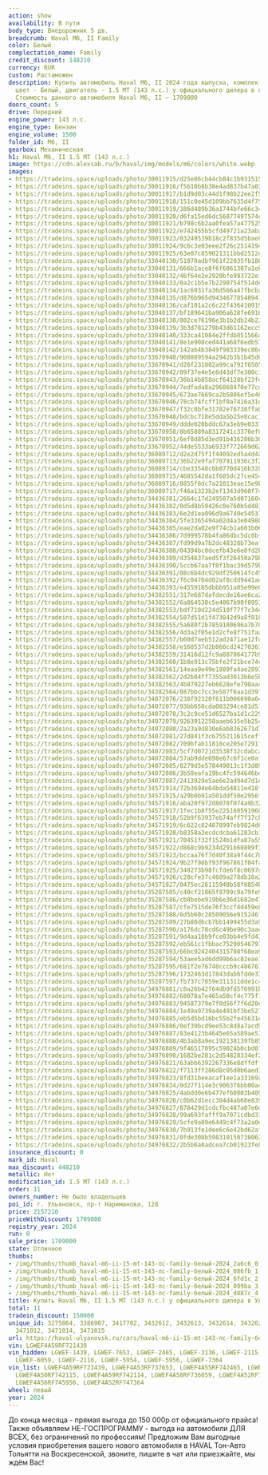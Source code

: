 ```yaml
---
action: show
availability: В пути
body_type: Внедорожник 5 дв.
breadcrumb: Haval M6, II Family
color: Белый
complectation_name: Family
credit_discount: 148210
currency: RUR
custom: Растаможен
description: Купить автомобиль Haval M6, II 2024 года выпуска, комплектация Family,
  цвет - Белый, двигатель - 1.5 MT (143 л.с.) у официального дилера в г. Ульяновск.
  Стоимость данного автомобиля Haval M6, II – 1709000
doors_count: 5
drive: Передний
engine_power: 143 л.с.
engine_type: Бензин
engine_volume: 1500
folder_id: M6, II
gearbox: Механическая
h1: Haval M6, II 1.5 MT (143 л.с.)
image: https://cdn.alexsab.ru/b/haval/img/models/m6/colors/white.webp
images:
- https://tradeins.space/uploads/photo/30011915/d25e86cb44cb84c1b9315159c522a6c6.JPG
- https://tradeins.space/uploads/photo/30011916/f5610b8b38e4ad837b47a034741086fb.JPG
- https://tradeins.space/uploads/photo/30011917/b1d9d03c44d1f98b22ee2f549586fd1c.jpg
- https://tradeins.space/uploads/photo/30011918/151c0e45d109bb7635d4f754246099ba.jpg
- https://tradeins.space/uploads/photo/30011919/386d489b36a1744bfe66c34643cd887c.jpg
- https://tradeins.space/uploads/photo/30011920/d6fa15ed6dc56877497574c1c5eec279.jpg
- https://tradeins.space/uploads/photo/30011921/b798c6b2aa0fea57a477525952dcb93c.jpg
- https://tradeins.space/uploads/photo/30011922/e742455b5cfd49721a23abae41270486.jpg
- https://tradeins.space/uploads/photo/30011923/03249539b18c2f835d5bae899b965403.jpg
- https://tradeins.space/uploads/photo/30011924/9c6c3e03eee2f26c25141945ed8b7bcc.jpg
- https://tradeins.space/uploads/photo/30011925/63e07c859021311bbd2512eeda11b937.jpg
- https://tradeins.space/uploads/photo/33040130/51070adbf961f22035fb1862b9d0f0a4.JPG
- https://tradeins.space/uploads/photo/33040131/666b1ace8f6f6861307a1eb20d20265f.JPG
- https://tradeins.space/uploads/photo/33040132/46f64e2e2920bfe993722e18cfdc04ea.JPG
- https://tradeins.space/uploads/photo/33040133/0a2c1b5e7b2290754f514de9dd03e893.jpg
- https://tradeins.space/uploads/photo/33040134/1ac6931fa36d566a47fbcba9b86c5cfb.jpg
- https://tradeins.space/uploads/photo/33040135/d876b965d9434677854894142d9dbbd1.jpg
- https://tradeins.space/uploads/photo/33040136/caf101a2c6c22f4364109196d0974d4a.jpg
- https://tradeins.space/uploads/photo/33040137/bf189641ba906a628fe69163fbb027d2.jpg
- https://tradeins.space/uploads/photo/33040138/802ce76196e3b1b2db24b2214d366e5c.jpg
- https://tradeins.space/uploads/photo/33040139/3b3d781279b43d61162ecc9ac1dc9128.jpg
- https://tradeins.space/uploads/photo/33040140/333ca41084e2ffdb851566af4a78b191.jpg
- https://tradeins.space/uploads/photo/33040141/8e1e908ced441a68f6edb57918aa2253.JPG
- https://tradeins.space/uploads/photo/33040142/142ab4b3849f983339ec86cd4e6e0625.jpg
- https://tradeins.space/uploads/photo/33670940/908889594a2942b3b1b45d66928c8cf1.JPG
- https://tradeins.space/uploads/photo/33670941/d26f231002a99ca792f65053824fc075.JPG
- https://tradeins.space/uploads/photo/33670942/09f37e4e5e8d43df7e300c1c3df3c906.JPG
- https://tradeins.space/uploads/photo/33670943/36b14b858acf64128bf23fdc068a99b7.JPG
- https://tradeins.space/uploads/photo/33670944/7edfada8a296868470e77cd4049dadb1.JPG
- https://tradeins.space/uploads/photo/33670945/673ae7669ca2b5806ef5e4672472d246.JPG
- https://tradeins.space/uploads/photo/33670946/78cb74fcff1bf0a7416a31de65cb1455.JPG
- https://tradeins.space/uploads/photo/33670947/f32c8bfe31782e76738ffa0e0a309a54.JPG
- https://tradeins.space/uploads/photo/33670948/bdcbc718e5dda5b25e8cac107613a9d9.jpg
- https://tradeins.space/uploads/photo/33670949/ddde020bddc67a3eb9e0337b419e637b.jpg
- https://tradeins.space/uploads/photo/33670950/8b65889a8317241c3376ef0a6f114ffc.jpg
- https://tradeins.space/uploads/photo/33670951/6ef8d85d3ed91b436286b309e0b5d144.jpg
- https://tradeins.space/uploads/photo/33670952/44de5533a6933f772669d62d40e06a59.jpg
- https://tradeins.space/uploads/photo/36089712/d2e2d75f1f44092ed5a4d4af4a1b083d.jpg
- https://tradeins.space/uploads/photo/36089713/36b22e9faf707911936c3f277b28d904.jpg
- https://tradeins.space/uploads/photo/36089714/cbe33548c6b0770d416b3281765f99f7.jpg
- https://tradeins.space/uploads/photo/36089715/4685542da1f685dc27ce454254e8bfaa.jpg
- https://tradeins.space/uploads/photo/36089716/8855f8dc7a21013eae15e9b1c5388408.jpg
- https://tradeins.space/uploads/photo/36089717/f46a1323b2ef1343d960f74ed38c77c3.jpg
- https://tradeins.space/uploads/photo/34436381/2664c17d249507a5d07160cbf05e2149.JPG
- https://tradeins.space/uploads/photo/34436382/0d5d8b59426c0e760b5d481a17e0db19.JPG
- https://tradeins.space/uploads/photo/34436383/6e2d1ea096d9a6740e5453746c53d27b.jpg
- https://tradeins.space/uploads/photo/34436384/5fe3365494a02d4a3e0498071f8ba08b.jpg
- https://tradeins.space/uploads/photo/34436385/eae2da02e9f74cb1a601b0625573c120.JPG
- https://tradeins.space/uploads/photo/34436386/7d999578b4fa86dbc5dc0bf0ffe61566.JPG
- https://tradeins.space/uploads/photo/34436387/fd99d9a7b2dc48328b73eafccccbe024.jpg
- https://tradeins.space/uploads/photo/34436388/04394bc0dcefb43e6e0fd2bcdd0aaafd.jpg
- https://tradeins.space/uploads/photo/34436389/d354637aed5f3f26450a79b9b608258a.jpg
- https://tradeins.space/uploads/photo/34436390/5ccb67aa7f8f1bac39d579b9e0021094.jpg
- https://tradeins.space/uploads/photo/34436391/08c6b4dc929df250614fc45106a39d21.JPG
- https://tradeins.space/uploads/photo/34436392/f6c04704d02af8cdd9441ad19f7a58cd.JPG
- https://tradeins.space/uploads/photo/34436393/e4559185dbbb951a05e99e00069f00a2.JPG
- https://tradeins.space/uploads/photo/34382551/317e687dafdecde16ae6ca278cdf7e4b.JPG
- https://tradeins.space/uploads/photo/34382552/6a864538c5e4067b98f8951179643147.JPG
- https://tradeins.space/uploads/photo/34382553/bdf710d224d510f77f7c34e5d1f461f8.jpg
- https://tradeins.space/uploads/photo/34382554/587d51d1f473842d9a8f018d8f26b77f.jpg
- https://tradeins.space/uploads/photo/34382555/5a680f2b7859180696a7b70116208b55.JPG
- https://tradeins.space/uploads/photo/34382556/4d3a2f05e1d2cfe8f751faa17dbd9279.JPG
- https://tradeins.space/uploads/photo/34382557/b60d7aeb512ad2471ae12fdabfd5868a.jpg
- https://tradeins.space/uploads/photo/34382558/e168537d2b060cd242703630eae7815c.jpg
- https://tradeins.space/uploads/photo/34382559/31416d12fc9a887064177b9e6b8e6dd1.jpg
- https://tradeins.space/uploads/photo/34382560/1b8e913c75bfe2f21bce74ce25c2b57f.jpg
- https://tradeins.space/uploads/photo/34382561/14eaa9e49e1889fa4ae28933b599378c.JPG
- https://tradeins.space/uploads/photo/34382562/2d2b84ff7355ad3013b6e5bea52efe3e.JPG
- https://tradeins.space/uploads/photo/34382563/4b879227eb6628efe790aa43ce800926.JPG
- https://tradeins.space/uploads/photo/34382564/087bbc7cc3e587f6aa1d39f5856e0527.JPG
- https://tradeins.space/uploads/photo/34072076/238f92320f611b006690a6477bb8e310.JPG
- https://tradeins.space/uploads/photo/34072077/93bb650cda083294ce81d51e3e3a7843.JPG
- https://tradeins.space/uploads/photo/34072078/3c2c9ce51d6527ba1d1c22965db4da7d.jpg
- https://tradeins.space/uploads/photo/34072079/9263912258aaeb635e5b254e7c36d858.jpg
- https://tradeins.space/uploads/photo/34072080/2a23a9d830e6ab8362671d7f681551c0.JPG
- https://tradeins.space/uploads/photo/34072081/27d841f3c6755211615ceffce5abc3ba.jpg
- https://tradeins.space/uploads/photo/34072082/709bfab11810ce205e7291fc0957ffbc.jpg
- https://tradeins.space/uploads/photo/34072083/5cf7d0721d3538f32cdabca887497ac8.jpg
- https://tradeins.space/uploads/photo/34072084/57ab9dde698e67c6f1ce0af4bc45d766.JPG
- https://tradeins.space/uploads/photo/34072085/8279d5e578449013c1f3d891cedc5018.JPG
- https://tradeins.space/uploads/photo/34072086/3b58eafa19bc4fc594646bd28450b488.JPG
- https://tradeins.space/uploads/photo/34072087/2413929e5ae6e2ad94d7d1ee791dcf94.JPG
- https://tradeins.space/uploads/photo/34571914/72b3694e64bda54811e418f9ed7a63e9.png
- https://tradeins.space/uploads/photo/34571915/a29b0b91a501ddf50e2956f9df1495c9.JPG
- https://tradeins.space/uploads/photo/34571916/aba20f972d8078f074a9b3280a75783f.jpg
- https://tradeins.space/uploads/photo/34571917/1fec1b8f55e22516059196860c09b1a4.jpg
- https://tradeins.space/uploads/photo/34571918/52b9f63937eb74aff7f17cbdc43db57d.JPG
- https://tradeins.space/uploads/photo/34571919/6c622c824878997eb9824d6e36a7cb0f.JPG
- https://tradeins.space/uploads/photo/34571920/b8358a3ecdcdcba61283cb1615008900.JPG
- https://tradeins.space/uploads/photo/34571921/70451f32f1524b1dfa87a5538d139fdc.jpg
- https://tradeins.space/uploads/photo/34571922/d868c9b9234d291b60809f3d2d5f91cc.JPG
- https://tradeins.space/uploads/photo/34571923/bccaa76f7d40f38a9f44c70250dd3a1a.JPG
- https://tradeins.space/uploads/photo/34571924/9b27f98bf93f967861f04fa479a7fec9.jpg
- https://tradeins.space/uploads/photo/34571925/348273b98fcfde6f8c0697df4794012a.jpg
- https://tradeins.space/uploads/photo/34571926/c28cfe37c4609a278db10a2a296723d7.jpg
- https://tradeins.space/uploads/photo/34571927/0475ec26115948b58f8854bdf401d194.jpg
- https://tradeins.space/uploads/photo/35287585/c40cf21865f8709c9a79fe9883f70b86.JPG
- https://tradeins.space/uploads/photo/35287586/cb8bebe919b6e36d1682e472668a992b.JPG
- https://tradeins.space/uploads/photo/35287587/cfe7515de76f3ccf4d459e8fcbc64ba0.JPG
- https://tradeins.space/uploads/photo/35287588/6d5b60c28509056e915246f111234a6a.JPG
- https://tradeins.space/uploads/photo/35287589/27b80d6cb7bb1499455d3a954c304b0e.JPG
- https://tradeins.space/uploads/photo/35287590/a176dc78cd6c49be90c3aaee60e0f125.JPG
- https://tradeins.space/uploads/photo/35287591/9d4aa18b9fce03bb4e9fd4375468d627.JPG
- https://tradeins.space/uploads/photo/35287592/eb561c1fbbac7529054679143c7f1f5c.JPG
- https://tradeins.space/uploads/photo/35287593/66bc9242404315708f68ea958f1b1a8c.jpg
- https://tradeins.space/uploads/photo/35287594/53aee5ad6dd99b6ac82eae150fff835b.jpg
- https://tradeins.space/uploads/photo/35287595/681f2e76740cccb9c48676115a462f8e.jpg
- https://tradeins.space/uploads/photo/35287596/1732463d17843dab6fdde33f3f51fab3.jpg
- https://tradeins.space/uploads/photo/35287597/fb737c7059e311311dde1c415a0ea47d.jpg
- https://tradeins.space/uploads/photo/34976881/c8a26b42f64db9fd5f6991bd206418ce.JPG
- https://tradeins.space/uploads/photo/34976882/68078a7e465a50cf4c775f1ff32c85b2.JPG
- https://tradeins.space/uploads/photo/34976883/94587379e7f0d56f7f6d20e9495090ca.JPG
- https://tradeins.space/uploads/photo/34976884/1e49a9739a4e491bf3be527029b5a71e.JPG
- https://tradeins.space/uploads/photo/34976885/eb5d5bd16bc55b2fe45631e3e6bcafed.JPG
- https://tradeins.space/uploads/photo/34976886/0ef39bcd9ee53c8d8a7acd9a05199507.JPG
- https://tradeins.space/uploads/photo/34976887/83e4123b4645e65a589ae51efbaeb198.JPG
- https://tradeins.space/uploads/photo/34976888/4b3ab8a9ec192138139fb8583e262370.JPG
- https://tradeins.space/uploads/photo/34976889/9f46517095c59024b0cbd0108b1090ee.jpg
- https://tradeins.space/uploads/photo/34976890/1682be281c2d54828334ef2d0658dc73.jpg
- https://tradeins.space/uploads/photo/34976821/63abb6392267336e8dffdff14051f789.JPG
- https://tradeins.space/uploads/photo/34976822/f7113ff286d8c05d0b6aed318f84b77c.JPG
- https://tradeins.space/uploads/photo/34976823/8fd31beeacaf1ee1a33169ab904a15ba.JPG
- https://tradeins.space/uploads/photo/34976824/0d27f114e3c9063f6bb00a4161ffc4a0.JPG
- https://tradeins.space/uploads/photo/34976825/4abdd0e6b477ef60003b409e3b218f8c.JPG
- https://tradeins.space/uploads/photo/34976826/c0b62d1ecc384d4ab68e839de0410a88.JPG
- https://tradeins.space/uploads/photo/34976827/878429d1cdcfbc487a07e6d3cf29dce4.jpg
- https://tradeins.space/uploads/photo/34976828/99a693fafff9a7071cdbd31aafb08747.jpg
- https://tradeins.space/uploads/photo/34976829/5cfe9a89e6449c4f73a2a0d229642455.jpg
- https://tradeins.space/uploads/photo/34976830/7b913fe1dee6c6e42bd62af94218b0b8.jpg
- https://tradeins.space/uploads/photo/34976831/0fde308b598310150738062288f00f73.jpg
- https://tradeins.space/uploads/photo/34976832/2b5b6a8adcea7cb01923fe89b3845731.jpg
insurance_discount: 0
mark_id: Haval
max_discount: 448210
metallic: Нет
modification_id: 1.5 MT (143 л.с.)
order: 11
owners_number: Не было владельцев
poi_id: г. Ульяновск, пр-т Нариманова, 128
price: 2157210
priceWithDiscount: 1709000
registry_year: 2024
run: 0
sale_price: 1709000
state: Отличное
thumbs:
- /img/thumbs/thumb_haval-m6-ii-15-mt-143-лс-family-белый-2024_2a6c6_0.webp
- /img/thumbs/thumb_haval-m6-ii-15-mt-143-лс-family-белый-2024_086fb_1.webp
- /img/thumbs/thumb_haval-m6-ii-15-mt-143-лс-family-белый-2024_6fd1c_2.webp
- /img/thumbs/thumb_haval-m6-ii-15-mt-143-лс-family-белый-2024_099ba_3.webp
- /img/thumbs/thumb_haval-m6-ii-15-mt-143-лс-family-белый-2024_d887c_4.webp
title: Купить Haval M6, II 1.5 MT (143 л.с.) у официального дилера в Ульяновске
total: 11
tradein_discount: 150000
unique_id: 3275864, 3386907, 3417702, 3432612, 3432613, 3432614, 3432621, 3453668,
  3471012, 3471014, 3471015
url: https://haval-ulyanovsk.ru/cars/haval-m6-ii-15-mt-143-лс-family-белый-2024/
vin: LGWEF4A59RF721439
vin_hidden: LGWEF-1439, LGWEF-7653, LGWEF-2465, LGWEF-3136, LGWEF-2115, LGWEF-2114,
  LGWEF-6059, LGWEF-2116, LGWEF-5954, LGWEF-5956, LGWEF-7364
vin_list: LGWEF4A59RF721439, LGWEF4A53RF737653, LGWEF4A55RF742465, LGWEF4A52RF743136,
  LGWEF4A50RF742115, LGWEF4A59RF742114, LGWEF4A58RF736059, LGWEF4A52RF742116, LGWEF4A52RF745954,
  LGWEF4A56RF745956, LGWEF4A52RF747364
wheel: левый
year: 2024
---
```

<p>
 До конца месяца - прямая выгода до 150 000р от официального прайса! Также объявляем НЕ-ГОСПРОГРАММУ - выгода на автомобили ДЛЯ ВСЕХ, без ограничений по профессиям! Предложим Вам выгодные условия приобретения вашего нового автомобиля в HAVAL Тон-Авто Тольятти на Воскресенской, звоните, пишите в чат или приезжайте, мы ждём Вас!
</p>
<p>
</p>
<p>
</p>
